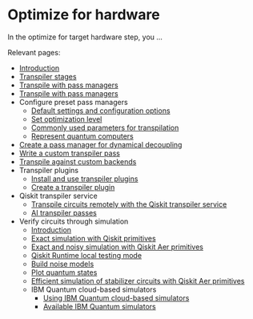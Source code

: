 # Optimize for hardware

In the optimize for target hardware step, you ...

Relevant pages:

* [Introduction](./transpile)
* [Transpiler stages](./transpiler-stages)
* [Transpile with pass managers](./transpile-with-pass-managers)
* [Transpile with pass managers](./transpile-with-pass-managers)
* Configure preset pass managers
  * [Default settings and configuration options](./defaults-and-configuration-options)
  * [Set optimization level](./set-optimization)
  * [Commonly used parameters for transpilation](./common-parameters)
  * [Represent quantum computers](./representing-quantum-computers)
* [Create a pass manager for dynamical decoupling](./dynamical-decoupling-pass-manager)
* [Write a custom transpiler pass](./custom-transpiler-pass)
* [Transpile against custom backends](./custom-backend)
* Transpiler plugins
  * [Install and use transpiler plugins](./transpiler-plugins)
  * [Create a transpiler plugin](./create-a-transpiler-plugin)
* Qiskit transpiler service
  * [Transpile circuits remotely with the Qiskit transpiler service](./qiskit-transpiler-service)
  * [AI transpiler passes](./ai-transpiler-passes)
* Verify circuits through simulation
  * [Introduction](./verify)
  * [Exact simulation with Qiskit primitives](./simulate-with-qiskit-primitives)
  * [Exact and noisy simulation with Qiskit Aer primitives](./simulate-with-qiskit-aer)
  * [Qiskit Runtime local testing mode](./local-testing-mode)
  * [Build noise models](./building-noise-models)
  * [Plot quantum states](./plot-quantum-states)
  * [Efficient simulation of stabilizer circuits with Qiskit Aer primitives](./stabilizer-circuit-simulation)
  * IBM Quantum cloud-based simulators
    * [Using IBM Quantum cloud-based simulators](./using-ibm-quantum-simulators)
    * [Available IBM Quantum simulators](./cloud-based-simulators)

